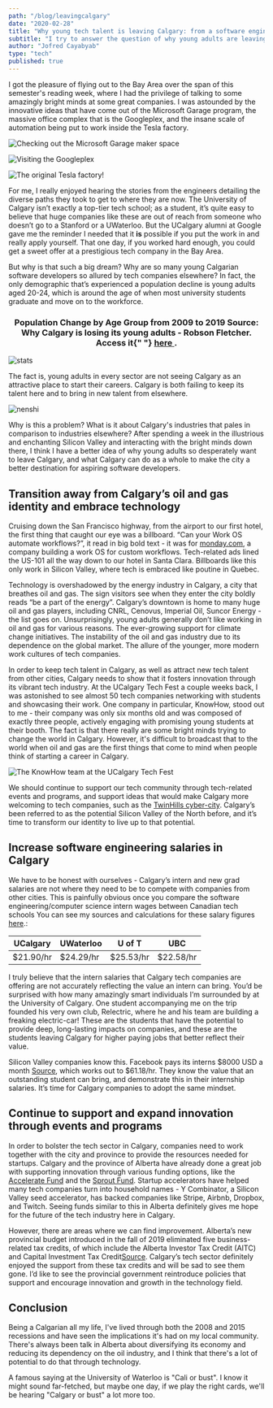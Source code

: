 ```yaml
---
path: "/blog/leavingcalgary"
date: "2020-02-28"
title: "Why young tech talent is leaving Calgary: from a software engineering student"
subtitle: "I try to answer the question of why young adults are leaving Calgary, and some improvements to make Calgary a more attractive place for younger people."
author: "Jofred Cayabyab"
type: "tech"
published: true
---
```



I got the pleasure of flying out to the Bay Area over the span of this semester's reading week, where I had the privilege of talking to some amazingly bright minds at some great companies. I was astounded by the innovative ideas that have come out of the Microsoft Garage program, the massive office complex that is the Googleplex, and the insane scale of automation being put to work inside the Tesla factory.

![Checking out the Microsoft Garage maker space](garage.jpeg)

![Visiting the Googleplex](google.jpeg)

![The original Tesla factory!](tesla.jpg)

For me, I really enjoyed hearing the stories from the engineers detailing the diverse paths they took to get to where they are now. The University of Calgary isn’t exactly a top-tier tech school; as a student, it’s quite easy to believe that huge companies like these are out of reach from someone who doesn’t go to a Stanford or a UWaterloo. But the UCalgary alumni at Google gave me the reminder I needed that it **is** possible if you put the work in and really apply yourself. That one day, if you worked hard enough, you could get a sweet offer at a prestigious tech company in the Bay Area.

But why is that such a big dream? Why are so many young Calgarian software developers so allured by tech companies elsewhere? In fact, the only demographic that’s experienced a population decline is young adults aged 20-24, which is around the age of when most university students graduate and move on to the workforce.

<h3 style="width: 100%; text-align: center;">
  Population Change by Age Group from 2009 to 2019
  <Tooltip>
    Source: Why Calgary is losing its young adults - Robson Fletcher. Access it{" "}
    <a
      href="https://www.cbc.ca/news/canada/calgary/calgary-losing-young-adults-census-data-analysis-1.5444969"
      target="_blank"
    >
      here
    </a>
    .
  </Tooltip>
</h3>

![stats](stat.png)

The fact is, young adults in every sector are not seeing Calgary as an attractive place to start their careers. Calgary is both failing to keep its talent here and to bring in new talent from elsewhere.

![nenshi](nenshisad.png)

Why is this a problem? What is it about Calgary's industries that pales in comparison to industries elsewhere? After spending a week in the illustrious and enchanting Silicon Valley and interacting with the bright minds down there, I think I have a better idea of why young adults so desperately want to leave Calgary, and what Calgary can do as a whole to make the city a better destination for aspiring software developers.

## Transition away from Calgary’s oil and gas identity and embrace technology

Cruising down the San Francisco highway, from the airport to our first hotel, the first thing that caught our eye was a billboard. “Can your Work OS automate workflows?”, it read in big bold text - it was for [monday.com](https://monday.com/), a company building a work OS for custom workflows. Tech-related ads lined the US-101 all the way down to our hotel in Santa Clara. Billboards like this only work in Silicon Valley, where tech is embraced like poutine in Quebec.

Technology is overshadowed by the energy industry in Calgary, a city that breathes oil and gas. The sign visitors see when they enter the city boldly reads “be a part of the energy”. Calgary’s downtown is home to many huge oil and gas players, including CNRL, Cenovus, Imperial Oil, Suncor Energy - the list goes on. Unsurprisingly, young adults generally don’t like working in oil and gas for various reasons. The ever-growing support for climate change initiatives. The instability of the oil and gas industry due to its dependence on the global market. The allure of the younger, more modern work cultures of tech companies.

In order to keep tech talent in Calgary, as well as attract new tech talent from other cities, Calgary needs to show that it fosters innovation through its vibrant tech industry. At the UCalgary Tech Fest a couple weeks back, I was astonished to see almost 50 tech companies networking with students and showcasing their work. One company in particular, KnowHow, stood out to me - their company was only six months old and was composed of exactly three people, actively engaging with promising young students at their booth. The fact is that there really are some bright minds trying to change the world in Calgary. However, it's difficult to broadcast that to the world when oil and gas are the first things that come to mind when people think of starting a career in Calgary.

![The KnowHow team at the UCalgary Tech Fest](knowhow.jpeg)

We should continue to support our tech community through tech-related events and programs, and support ideas that would make Calgary more welcoming to tech companies, such as the [TwinHills cyber-city](https://www.twinhills.ca/). Calgary’s been referred to as the potential Silicon Valley of the North before, and it’s time to transform our identity to live up to that potential.

## Increase software engineering salaries in Calgary

We have to be honest with ourselves - Calgary’s intern and new grad salaries are not where they need to be to compete with companies from other cities. This is painfully obvious once you compare the software engineering/computer science intern wages between Canadian tech schools <Tooltip>You can see my sources and calculations for these salary figures <a href="http://bit.ly/388bQzk" target="_blank">here</a>.</Tooltip>:

| UCalgary   | UWaterloo  | U of T     | UBC        |
| ---------- | ---------- | ---------- | ---------- |
| \$21.90/hr | \$24.29/hr | \$25.53/hr | \$22.58/hr |

I truly believe that the intern salaries that Calgary tech companies are offering are not accurately reflecting the value an intern can bring. You’d be surprised with how many amazingly smart individuals I’m surrounded by at the University of Calgary. One student accompanying me on the trip founded his very own club, Relectric, where he and his team are building a freaking electric-car! These are the students that have the potential to provide deep, long-lasting impacts on companies, and these are the students leaving Calgary for higher paying jobs that better reflect their value.

Silicon Valley companies know this. Facebook pays its interns $8000 USD a month <Tooltip><a href="https://www.vox.com/2019/5/15/18564801/facebook-interns-double-us-salary-glassdoor" target="blank">Source</a></Tooltip>, which works out to $61.18/hr. They know the value that an outstanding student can bring, and demonstrate this in their internship salaries. It’s time for Calgary companies to adopt the same mindset.

## Continue to support and expand innovation through events and programs

In order to bolster the tech sector in Calgary, companies need to work together with the city and province to provide the resources needed for startups. Calgary and the province of Alberta have already done a great job with supporting innovation through various funding options, like the [Accelerate Fund](https://www.acceleratefund.ca/) and the [Sprout Fund](https://www.sproutfund.ca/). Startup accelerators have helped many tech companies turn into household names - Y Combinator, a Silicon Valley seed accelerator, has backed companies like Stripe, Airbnb, Dropbox, and Twitch. Seeing funds similar to this in Alberta definitely gives me hope for the future of the tech industry here in Calgary.

However, there are areas where we can find improvement. Alberta’s new provincial budget introduced in the fall of 2019 eliminated five business-related tax credits, of which include the Alberta Investor Tax Credit (AITC) and Capital Investment Tax Credit<Tooltip><a href="https://betakit.com/how-albertas-tech-sector-is-affected-by-cuts-in-much-anticipated-2019-provincial-budget/" target="_blank">Source</a></Tooltip>. Calgary’s tech sector definitely enjoyed the support from these tax credits and will be sad to see them gone. I’d like to see the provincial government reintroduce policies that support and encourage innovation and growth in the technology field.

## Conclusion

Being a Calgarian all my life, I've lived through both the 2008 and 2015 recessions and have seen the implications it's had on my local community. There's always been talk in Alberta about diversifying its economy and reducing its dependency on the oil industry, and I think that there's a lot of potential to do that through technology.

A famous saying at the University of Waterloo is "Cali or bust". I know it might sound far-fetched, but maybe one day, if we play the right cards, we'll be hearing "Calgary or bust" a lot more too.
